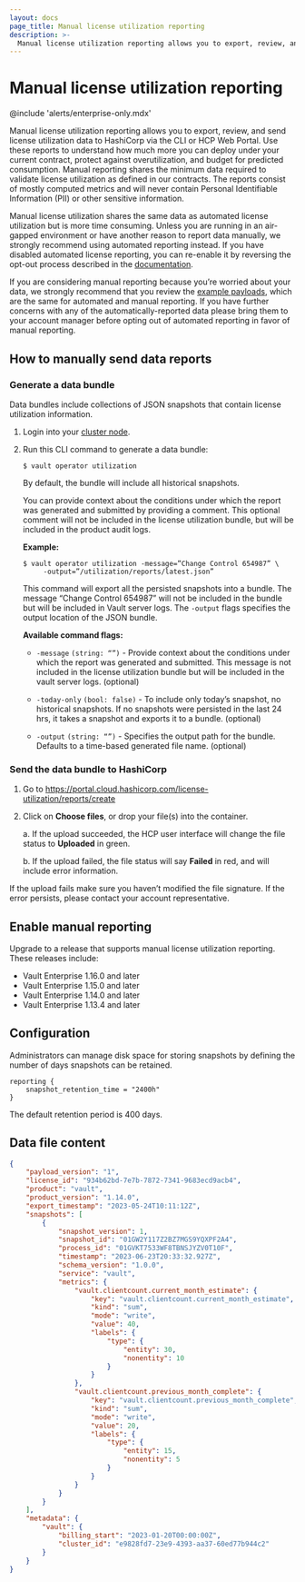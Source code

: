 ```yaml
---
layout: docs
page_title: Manual license utilization reporting
description: >-
  Manual license utilization reporting allows you to export, review, and send license utilization data to HashiCorp through the CLI or HCP Web Portal.
---
```


# Manual license utilization reporting

@include 'alerts/enterprise-only.mdx'

Manual license utilization reporting allows you to export, review, and send
license utilization data to HashiCorp via the CLI or HCP Web Portal. Use these
reports to understand how much more you can deploy under your current contract,
protect against overutilization, and budget for predicted consumption. Manual
reporting shares the minimum data required to validate license utilization as
defined in our contracts. The reports consist of mostly computed metrics and
will never contain Personal Identifiable Information (PII) or other sensitive
information. 

Manual license utilization shares the same data as automated license utilization
but is more time consuming. Unless you are running in an air-gapped environment
or have another reason to report data manually, we strongly recommend using
automated reporting instead. If you have disabled automated license reporting,
you can re-enable it by reversing the opt-out process described in the
[documentation](/vault/docs/enterprise/license/utilization-reporting#opt-out). 

If you are considering manual reporting because you’re worried about your data,
we strongly recommend that you review the [example
payloads](#data-file-content), which are the same for automated and manual
reporting. If you have further concerns with any of the automatically-reported
data please bring them to your account manager before opting out of automated
reporting in favor of manual reporting.

## How to manually send data reports

### Generate a data bundle

Data bundles include collections of JSON snapshots that contain license
utilization information.  

1. Login into your [cluster node](/vault/tutorials/cloud/vault-access-cluster).
1. Run this CLI command to generate a data bundle:

   ```shell-session
   $ vault operator utilization
   ```

   By default, the bundle will include all historical snapshots. 

   You can provide context about the conditions under which the report was
   generated and submitted by providing a comment. This optional comment will
   not be included in the license utilization bundle, but will be included in
   the product audit logs. 

   **Example:**

   ```shell-session
   $ vault operator utilization -message=”Change Control 654987” \
        -output=”/utilization/reports/latest.json”
   ```

   This command will export all the persisted snapshots into a bundle. The
   message “Change Control 654987” will not be included in the bundle but will
   be included in Vault server logs. The `-output` flags specifies the output
   location of the JSON bundle. 

   **Available command flags:**

   - `-message` `(string: “”)` - Provide context about the conditions under
   which the report was generated and submitted. This message is not included
   in the license utilization bundle but will be included in the vault server
   logs. (optional)

   - `-today-only` `(bool: false)` - To include only today’s snapshot, no
   historical snapshots. If no snapshots   were persisted in the last 24 hrs, it
   takes a snapshot and exports it to a bundle. (optional)    
   
   - `-output` `(string: “”)` - Specifies the output path for the bundle.
   Defaults to a time-based generated file name. (optional)


### Send the data bundle to HashiCorp

1. Go to https://portal.cloud.hashicorp.com/license-utilization/reports/create
1. Click on **Choose files**, or drop your file(s) into the container.

    a. If the upload succeeded, the HCP user interface will change the file
    status to **Uploaded** in green.
    
    b. If the upload failed, the file status will say **Failed** in red, and
    will include error information. 

If the upload fails make sure you haven’t modified the file signature. If the
error persists, please contact your account representative. 


## Enable manual reporting

Upgrade to a release that supports manual license utilization reporting. These
releases include: 

- Vault Enterprise 1.16.0 and later
- Vault Enterprise 1.15.0 and later
- Vault Enterprise 1.14.0 and later
- Vault Enterprise 1.13.4 and later

## Configuration

Administrators can manage disk space for storing snapshots by defining the
number of days snapshots can be retained. 

```hcl
reporting {
    snapshot_retention_time = "2400h"
}
```

The default retention period is 400 days. 

## Data file content

<CodeBlockConfig hideClipboard>

```json
{
    "payload_version": "1",
    "license_id": "934b62bd-7e7b-7872-7341-9683ecd9acb4",
    "product": "vault",
    "product_version": "1.14.0",
    "export_timestamp": "2023-05-24T10:11:12Z",
    "snapshots": [
        {
            "snapshot_version": 1,
            "snapshot_id": "01GW2Y117Z2BZ7MGS9YQXPF2A4",
            "process_id": "01GVKT7533WF8TBNSJYZV0T10F",
            "timestamp": "2023-06-23T20:33:32.927Z",
            "schema_version": "1.0.0",
            "service": "vault",
            "metrics": {
                "vault.clientcount.current_month_estimate": {
                    "key": "vault.clientcount.current_month_estimate",
                    "kind": "sum",
                    "mode": "write",
                    "value": 40,
                    "labels": {
                        "type": {
                            "entity": 30,
                            "nonentity": 10
                        }
                    }
                },
                "vault.clientcount.previous_month_complete": {
                    "key": "vault.clientcount.previous_month_complete",
                    "kind": "sum",
                    "mode": "write",
                    "value": 20,
                    "labels": {
                        "type": {
                            "entity": 15,
                            "nonentity": 5
                        }
                    }
                }
            }
        }
    ],
    "metadata": {
        "vault": {
            "billing_start": "2023-01-20T00:00:00Z",
            "cluster_id": "e9828fd7-23e9-4393-aa37-60ed77b944c2"
        }
    }
}
```

</CodeBlockConfig>